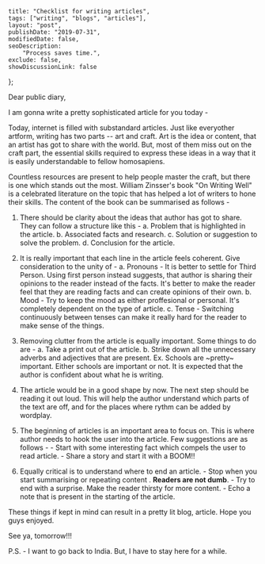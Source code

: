 
    title: "Checklist for writing articles",
    tags: ["writing", "blogs", "articles"],
    layout: "post",
    publishDate: "2019-07-31",
    modifiedDate: false,
    seoDescription:
        "Process saves time.",
    exclude: false,
    showDiscussionLink: false
};

<BlogMeta data={props} />

Dear public diary,

I am gonna write a pretty sophisticated article for you today -

Today, internet is filled with substandard articles. Just like everyother artform, writing has two parts -- art and craft. Art is the idea or content, that an artist has got to share with the world. But, most of them miss out on the craft part, the essential skills required to express these ideas in a way that it is easily understandable to fellow homosapiens.

Countless resources are present to help people master the craft, but there is one which stands out the most. William Zinsser's book "On Writing Well" is a celebrated literature on the topic that has helped a lot of writers to hone their skills. The content of the book can be summarised as follows -

1. There should be clarity about the ideas that author has got to share. They can follow a structure like this - 
    a. Problem that is highlighted in the article.
    b. Associated facts and research.
    c. Solution or suggestion to solve the problem.
    d. Conclusion for the article.

2. It is really important that each line in the article feels coherent. Give consideration to the unity of -
    a. Pronouns - It is better to settle for Third Person. Using first person instead suggests, that author is sharing their opinions to the reader instead of the facts. It's better to make the reader feel that they are reading facts and can create opinions of their own.
    b. Mood - Try to keep the mood as either proffesional or personal. It's completely dependent on the type of article.
    c. Tense - Switching continuously between tenses can make it really hard for the reader to make sense of the things.

3. Removing clutter from the article is equally important. Some things to do are - 
    a. Take a print out of the article.
    b. Strike down all the unnecessary adverbs and adjectives that are present. Ex. Schools are ~pretty~ important. Either schools are important or not. It is expected that the author is confident about what he is writing.

4. The article would be in a good shape by now. The next step should be reading it out loud. This will help the author understand which parts of the text are off, and for the places where rythm can be added by wordplay.

5. The beginning of articles is an important area to focus on. This is where author needs to hook the user into the article. Few suggestions are as follows -
            - Start with some interesting fact which compels the user to read article.
            - Share a story and start it with a BOOM!!

6. Equally critical is to understand where to end an article.
            - Stop when you start summarising or repeating content . **Readers are not dumb**.
            - Try to end with a surprise. Make the reader thirsty for more content.
            - Echo a note that is present in the starting of the article.

These things if kept in mind can result in a pretty lit blog, article. Hope you guys enjoyed.

See ya, tomorrow!!!

P.S. - I want to go back to India. But, I have to stay here for a while.